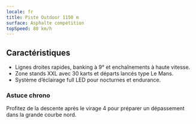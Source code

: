 ```yaml
---
locale: fr
title: Piste Outdoor 1150 m
surface: Asphalte compétition
topSpeed: 80 km/h
---
```


## Caractéristiques

- Lignes droites rapides, banking à 9° et enchaînements à haute vitesse.
- Zone stands XXL avec 30 karts et départs lancés type Le Mans.
- Système d’éclairage full LED pour nocturnes et endurance.

### Astuce chrono

Profitez de la descente après le virage 4 pour préparer un dépassement dans la grande courbe nord.

